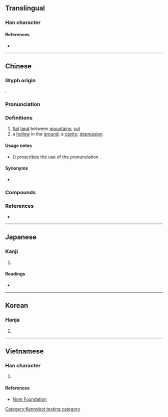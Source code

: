 {{character info}}
==Translingual==

===Han character===
{{Han char|rn=32|rad=土|as=05|sn=8|four=44127|canj=GVIS|ids=⿰土幼}}<!--# [[undulating]] # [[depressed]]-->

====References====
* {{Han ref|kx=0226.330|dkj=04988|dj=0462.100|hdz=10436.090|uh=5773|ud=22387|bh=CBFC|bd=52220}}

----

==Chinese==
{{zh-forms|alt=㘭}}

===Glyph origin===
{{Han etym}}
{{Han compound|土|幼|ls=psc|c1=s|c2=p|t1=earth}}.

===Pronunciation===
{{zh-pron
|m=ào,āo,1nb=standard in Mainland,1nc=variant in Taiwan,2nb=standard in Taiwan,2nc=variant in Mainland
|c=aau3,aau1
|mc=y
|oc=y
|cat=n
}}

===Definitions===
{{zh-hanzi}}

# [[flat]] [[land]] between [[mountain]]s; [[col]]
# a [[hollow]] in the [[ground]]; a [[cavity]]; [[depression]]

====Usage notes====
* ''{{w|Xiandai Hanyu Guifan Cidian}}'' ({{w2|zh|pref=《|现代汉语规范词典|suf=》}}) proscribes the use of the pronunciation {{m|cmn|āo}}.

====Synonyms====
* {{zh-l|垇}}

===Compounds===
{{zh-der|坳堂|坳塘|塘坳|山坳|楊家坳|松樹坳|白石坳|甘塘坳|山溪坳|馬家坳|上馬坳|茅草坳}}

===References===
* {{R:yue:Hanzi}}

----

==Japanese==

===Kanji===
{{ja-kanji|grade=|rs=土05}}

# {{rfdef|ja|sort=土05}}

====Readings====
* {{ja-readings|on=おう<あう,よう<えう|kun=くぼみ}}

----

==Korean==

===Hanja===
{{ko-hanja|hangeul=요|rv=yo|mr=yo}}

# {{rfdef|ko|sort=土05}}

----

==Vietnamese==

===Han character===
{{vi-readings|reading=ao|rs=土05}}

# {{rfdef|vi|sort=土05}}

====References====
* [http://nomfoundation.org/common/nom_details.php?codepoint=5773 Nom Foundation]

[[Category:Kennybot testing category]]